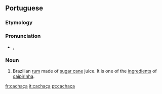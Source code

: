 ==Portuguese==

===Etymology===
{{rfe|lang=pt}}

===Pronunciation===
* {{IPA|/kaˈʃasa/|lang=pt}}, {{SAMPA|/ka"Sasa/}}

===Noun===
{{pt-noun|f}}

# Brazilian [[rum]] made of [[sugar cane]] juice. It is one of the [[ingredient]]s of [[caipirinha]].

[[fr:cachaça]]
[[it:cachaça]]
[[pt:cachaça]]